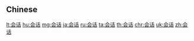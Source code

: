 {{also|會話|会話}}
==Chinese==
{{zh-see|會話}}

[[lt:会话]]
[[hu:会话]]
[[mg:会话]]
[[ja:会话]]
[[ru:会话]]
[[ta:会话]]
[[th:会话]]
[[chr:会话]]
[[uk:会话]]
[[zh:会话]]